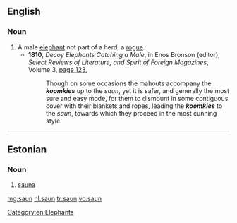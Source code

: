 ==English==

===Noun===
{{en-noun}}

# A male [[elephant]] not part of a herd; a [[rogue]].
#* '''1810''', ''Decoy Elephants Catching a Male'', in Enos Bronson (editor), ''Select Reviews of Literature, and Spirit of Foreign Magazines'', Volume 3, [http://books.google.com.au/books?id=AvQ0AAAAMAAJ&pg=PA123&dq=%22koomkie%22|%22koomkies%22+-intitle:%22koomkie%22&hl=en&sa=X&ei=ZDD7Tr_4AbCTiQfPlvmuAQ&redir_esc=y#v=onepage&q=%22koomkie%22|%22koomkies%22%20-intitle%3A%22koomkie%22&f=false page 123],
#*: Though on some occasions the mahouts accompany the '''''koomkies''''' up to the ''saun'', yet it is safer, and generally the most sure and easy mode, for them to dismount in some contiguous cover with their blankets and ropes, leading the '''''koomkies''''' to the ''saun'', towards which they proceed in the most cunning style.

[[Category:en:Elephants]]

----

==Estonian==

===Noun===
{{et-noun (old)}}

# [[sauna]]

[[mg:saun]]
[[nl:saun]]
[[tr:saun]]
[[vo:saun]]
